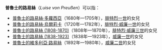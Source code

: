 '''普魯士的路易絲'''（''Luise von Preußen''）可以指：
* [[普魯士的路易絲·多蘿西亞|普魯士的路易絲·多蘿西亞]]（1680年—1705年），[[腓特烈一世_(普魯士)|腓特烈一世]]的女兒
* [[普魯士的路易絲·烏爾莉卡|普魯士的路易絲·烏爾莉卡]]（1720年—1782年），[[腓特烈·威廉一世|腓特烈·威廉一世]]的女兒
* [[普魯士的路易絲_(1808-1870)|普魯士的路易絲 (1808-1870)]]（1808年—1870年），[[腓特烈·威廉三世|腓特烈·威廉三世]]的女兒
* [[普魯士的路易絲_(1838-1923)|普魯士的路易絲 (1838-1923)]]（1838年—1923年），[[威廉一世_(德國)|威廉一世]]的女兒
* [[維多利亞·路易絲_(普魯士公主)|普魯士的維多利亞·路易絲]]（1892年—1980年），[[威廉二世_(德國)|威廉二世]]的女兒

{{消歧义|cat=人名译名消歧义}}
